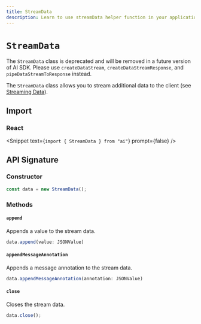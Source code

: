 ```yaml
---
title: StreamData
description: Learn to use streamData helper function in your application.
---
```


# `StreamData`

<Note type="warning">

The `StreamData` class is deprecated and will be removed in a future version of AI SDK.
Please use `createDataStream`, `createDataStreamResponse`, and `pipeDataStreamToResponse` instead.

</Note>

The `StreamData` class allows you to stream additional data to the client (see [Streaming Data](/docs/ai-sdk-ui/streaming-data)).

## Import

### React

<Snippet text={`import { StreamData } from "ai"`} prompt={false} />

## API Signature

### Constructor

```ts
const data = new StreamData();
```

### Methods

#### `append`

Appends a value to the stream data.

```ts
data.append(value: JSONValue)
```

#### `appendMessageAnnotation`

Appends a message annotation to the stream data.

```ts
data.appendMessageAnnotation(annotation: JSONValue)
```

#### `close`

Closes the stream data.

```ts
data.close();
```
